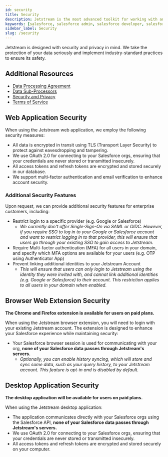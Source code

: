```yaml
---
id: security
title: Security
description: Jetstream is the most advanced toolkit for working with and administering Salesforce. We know that once you start using Jetstream, you'll wonder how you ever got on without it!
keywords: [salesforce, salesforce admin, salesforce developer, salesforce automation, salesforce workbench]
sidebar_label: Security
slug: /security
---
```



Jetstream is designed with security and privacy in mind. We take the protection of your data seriously and implement industry-standard practices to ensure its safety.

## Additional Resources

- [Data Processing Agreement](https://getjetstream.app/dpa/)
- [Data Sub-Processors](https://getjetstream.app/subprocessors/)
- [Security and Privacy](https://getjetstream.app/privacy/)
- [Terms of Service](https://getjetstream.app/terms-of-service/)

## Web Application Security

When using the Jetstream web application, we employ the following security measures:

- All data is encrypted in transit using TLS (Transport Layer Security) to protect against eavesdropping and tampering.
- We use OAuth 2.0 for connecting to your Salesforce orgs, ensuring that your credentials are never stored or transmitted insecurely.
- All access tokens and refresh tokens are encrypted and stored securely in our database.
- We support multi-factor authentication and email verification to enhance account security.

### Additional Security Features

Upon request, we can provide additional security features for enterprise customers, including:

- Restrict login to a specific provider (e.g. Google or Salesforce)
  - _We currently don't offer Single-Sign-On via SAML or OIDC. However, if you require SSO to log in to your Google or Salesforce account and want to restrict logging in to that provider, this will ensure that users go through your existing SSO to gain access to Jetstream._
- Require Multi-factor authentication (MFA) for all users in your domain, and specify which MFA options are available for your users (e.g. OTP using Authenticator App)
- Prevent linking additional identities to your Jetstream Account
  - _This will ensure that users can only login to Jetstream using the identity they were invited with, and cannot link additional identities (e.g. Google or Salesforce) to their account. This restriction applies to all users in your domain when enabled._

## Browser Web Extension Security

<JetstreamProLogo width="200px" />

**The Chrome and Firefox extension is available for users on paid plans.**

When using the Jetstream browser extension, you will need to login with your existing Jetstream account. The extension is designed to enhance your Salesforce experience while maintaining security:

- Your Salesforce browser session is used for communicating with your org, **none of your Salesforce data passes through Jetstream's servers.**
  - _Optionally, you can enable history syncing, which will store and sync some data, such as your query history, to your Jetstream account. This feature is opt-in and is disabled by default._

## Desktop Application Security

<JetstreamProLogo width="200px" />

**The desktop application will be available for users on paid plans.**

When using the Jetstream desktop application:

- The application communicates directly with your Salesforce orgs using the Salesforce API, **none of your Salesforce data passes through Jetstream's servers.**
- We use OAuth 2.0 for connecting to your Salesforce orgs, ensuring that your credentials are never stored or transmitted insecurely.
- All access tokens and refresh tokens are encrypted and stored securely on your computer.
